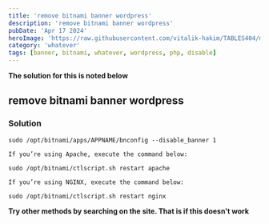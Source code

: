 ---
title: 'remove bitnami banner wordpress'
description: 'remove bitnami banner wordpress'
pubDate: 'Apr 17 2024'
heroImage: 'https://raw.githubusercontent.com/vitalik-hakim/TABLES404/main/error_b/misc.png'
category: 'whatever'
tags: [banner, bitnami, whatever, wordpress, php, disable]
---

**The solution for this is noted below**

## remove bitnami banner wordpress

### Solution

```whatever
sudo /opt/bitnami/apps/APPNAME/bnconfig --disable_banner 1

If you’re using Apache, execute the command below:

sudo /opt/bitnami/ctlscript.sh restart apache

If you’re using NGINX, execute the command below:

sudo /opt/bitnami/ctlscript.sh restart nginx
```
**Try other methods by searching on the site. That is if this doesn't work**
